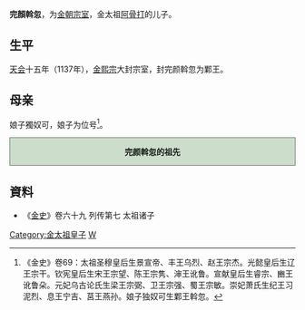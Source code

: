 '''完顏斡忽'''，为[[金朝|金朝]][[宗室|宗室]]，金太祖[[阿骨打|阿骨打]]的儿子。
==生平==
[[天会_(金)|天会]]十五年（1137年），[[金熙宗|金熙宗]]大封宗室，封完颜斡忽为鄴王。
==母亲==
娘子獨奴可，娘子为位号<ref>《金史》卷69：太祖圣穆皇后生景宣帝、丰王乌烈、赵王宗杰。光懿皇后生辽王宗干。钦宪皇后生宋王宗望、陈王宗隽、渖王讹鲁。宣献皇后生睿宗、豳王讹鲁朵。元妃乌古论氏生梁王宗弼、卫王宗强、蜀王宗敏。崇妃萧氏生纪王习泥烈、息王宁吉、莒王燕孙。娘子独奴可生鄴王斡忽。</ref>。
<div style="clear: both; width: 100%; padding: 0; text-align: left; border: none;" class="NavFrame">
<div style="background: #ccddcc; text-align: center; border: 1px solid #667766" class="NavHead">'''完颜斡忽的祖先'''
</div>
<div class="NavContent" style="display:none;">
{{ahnentafel-compact5|align=center
|style=font-size: 90%; line-height: 110%;
|border=1
|boxstyle=padding-top: 0; padding-bottom: 0;
|boxstyle_1=background-color: #fcc;
|boxstyle_2=background-color: #fb9;
|boxstyle_3=background-color: #ffc;
|boxstyle_4=background-color: #bfc;
|boxstyle_5=background-color: #9fe;
|1= '''完颜斡忽'''
|2= '''父亲:'''<br />金太祖[[完颜阿骨打|完颜阿骨打]]
|3= '''母亲:'''<br />獨奴可
|4= '''祖父:'''<br />追尊[[世祖|世祖]][[劾里鉢|劾里鉢]]
|5= '''祖母:'''<br />[[翼簡皇后|拿懶氏]]
|6= 
|7= 
|8= 追尊[[景祖|景祖]][[烏骨廼|烏骨廼]]
|9= [[唐括多保真|唐括多保真]]
|10= 
|11= 
|12= 
|13= 
|14= 
|15= 
|16= 追尊[[昭祖|昭祖]][[完颜石鲁|完颜石鲁]]
|17= [[徒单乌古论都葛|徒单乌古论都葛]]
}}
</div></div>
== 資料 ==
*《[[金史|金史]]》卷六十九 列传第七 太祖诸子
{{reflist}}
[[Category:金太祖皇子|Category:金太祖皇子]]
[[Category:完颜氏|W]]